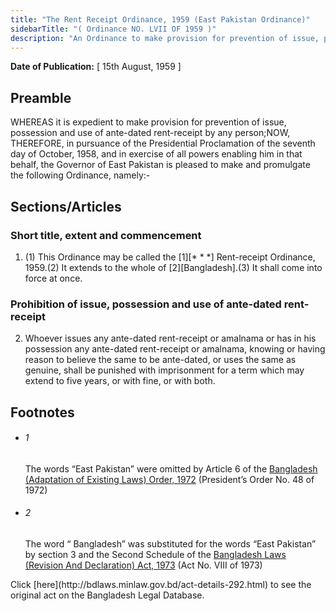 ```yaml
---
title: "The Rent Receipt Ordinance, 1959 (East Pakistan Ordinance)"
sidebarTitle: "( Ordinance NO. LVII OF 1959 )"
description: "An Ordinance to make provision for prevention of issue, possession and use of ante-dated rent-receipt by any person."
---
```


**Date of Publication:** [ 15th August, 1959 ]

## Preamble

WHEREAS it is expedient to make provision for prevention of issue, possession and use of ante-dated rent-receipt by any person;NOW, THEREFORE, in pursuance of the Presidential Proclamation of the seventh day of October, 1958, and in exercise of all powers enabling him in that behalf, the Governor of East Pakistan is pleased to make and promulgate the following Ordinance, namely:-

## Sections/Articles

### Short title, extent and commencement

1. (1) This Ordinance may be called the [1][\* \* \*] Rent-receipt Ordinance, 1959.(2) It extends to the whole of [2][Bangladesh].(3) It shall come into force at once.

### Prohibition of issue, possession and use of ante-dated rent-receipt

2. Whoever issues any ante-dated rent-receipt or amalnama or has in his possession any ante-dated rent-receipt or amalnama, knowing or having reason to believe the same to be ante-dated, or uses the same as genuine, shall be punished with imprisonment for a term which may extend to five years, or with fine, or with both.

## Footnotes

- ###### 1

  The words “East Pakistan” were omitted by Article 6 of the [Bangladesh (Adaptation of Existing Laws) Order, 1972](/laws/volume-15/act-388 "Bangladesh (Adaptation of Existing Laws) Order, 1972 ") (President’s Order No. 48 of 1972)

- ###### 2

  The word “ Bangladesh” was substituted for the words “East Pakistan” by section 3 and the Second Schedule of the [Bangladesh Laws (Revision And Declaration) Act, 1973](/laws/volume-17/act-430 "Bangladesh Laws (Revision And Declaration) Act, 1973") (Act No. VIII of 1973)

<Note>
  Click [here](http://bdlaws.minlaw.gov.bd/act-details-292.html) to see the original act on the Bangladesh Legal Database.
</Note>
